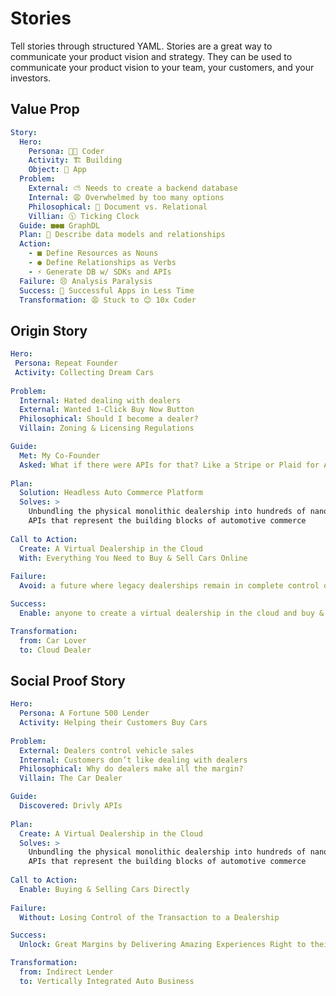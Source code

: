 # Stories

Tell stories through structured YAML. Stories are a great way to communicate your 
product vision and strategy. They can be used to communicate your product vision 
to your team, your customers, and your investors.

## Value Prop

```yaml
Story:
  Hero:
    Persona: 👩‍💻 Coder
    Activity: 🏗️ Building
    Object: 🚀 App
  Problem:
    External: ⛅️ Needs to create a backend database
    Internal: 😩 Overwhelmed by too many options
    Philosophical: 📄 Document vs. Relational
    Villian: 🕦 Ticking Clock
  Guide: ■●■ GraphDL
  Plan: 💭 Describe data models and relationships
  Action: 
    - ■ Define Resources as Nouns
    - ● Define Relationships as Verbs
    - ⚡️ Generate DB w/ SDKs and APIs
  Failure: 😣 Analysis Paralysis
  Success: 🎉 Successful Apps in Less Time
  Transformation: 😩 Stuck to 😊 10x Coder
```

## Origin Story

```yaml
Hero:
 Persona: Repeat Founder
 Activity: Collecting Dream Cars
 
Problem:
  Internal: Hated dealing with dealers 
  External: Wanted 1-Click Buy Now Button
  Philosophical: Should I become a dealer?
  Villain: Zoning & Licensing Regulations

Guide:
  Met: My Co-Founder
  Asked: What if there were APIs for that? Like a Stripe or Plaid for Auto
  
Plan:
  Solution: Headless Auto Commerce Platform
  Solves: >
    Unbundling the physical monolithic dealership into hundreds of nano-services & 
    APIs that represent the building blocks of automotive commerce
  
Call to Action:
  Create: A Virtual Dealership in the Cloud
  With: Everything You Need to Buy & Sell Cars Online
  
Failure:
  Avoid: a future where legacy dealerships remain in complete control of this $1.3T industry

Success: 
  Enable: anyone to create a virtual dealership in the cloud and buy & sell cars with APIs

Transformation: 
  from: Car Lover
  to: Cloud Dealer
```

## Social Proof Story

```yaml
Hero:
  Persona: A Fortune 500 Lender
  Activity: Helping their Customers Buy Cars
 
Problem:
  External: Dealers control vehicle sales
  Internal: Customers don’t like dealing with dealers
  Philosophical: Why do dealers make all the margin?
  Villain: The Car Dealer

Guide:
  Discovered: Drivly APIs
  
Plan:
  Create: A Virtual Dealership in the Cloud
  Solves: >
    Unbundling the physical monolithic dealership into hundreds of nano-services & 
    APIs that represent the building blocks of automotive commerce
  
Call to Action:
  Enable: Buying & Selling Cars Directly
  
Failure:
  Without: Losing Control of the Transaction to a Dealership

Success: 
  Unlock: Great Margins by Delivering Amazing Experiences Right to their Customer’s Driveway

Transformation: 
  from: Indirect Lender
  to: Vertically Integrated Auto Business
```





